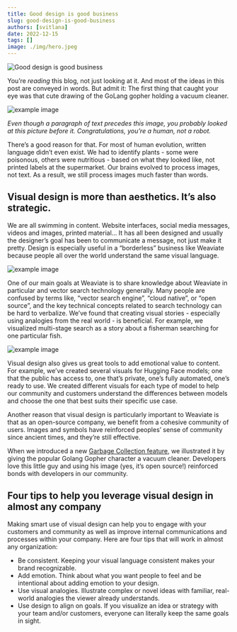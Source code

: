 ```yaml
---
title: Good design is good business
slug: good-design-is-good-business
authors: [svitlana]
date: 2022-12-15
tags: []
image: ./img/hero.jpeg
---
```

![Good design is good business](./img/hero.jpeg)

You’re *reading* this blog, not just looking at it. And most of the ideas in this post are conveyed in words. But admit it: The first thing that caught your eye was that cute drawing of the GoLang gopher holding a vacuum cleaner.

<!-- truncate -->

![example image](./img/weaviate-GOMEMLIMIT.png)

*Even though a paragraph of text precedes this image, you probably looked at this picture before it. Congratulations, you’re a human, not a robot.*
 
There’s a good reason for that. For most of human evolution, written language didn’t even exist. We had to identify plants - some were poisonous, others were nutritious - based on what they looked like, not printed labels at the supermarket. Our brains evolved to process images, not text. As a result, we still process images much faster than words.
 
## Visual design is more than aesthetics. It’s also strategic.
 
We are all swimming in content. Website interfaces, social media messages, videos and images, printed material… It has all been designed and usually the designer’s goal has been to communicate a message, not just make it pretty. Design is especially useful in a “borderless” business like Weaviate because people all over the world understand the same visual language.

![example image](./img/weaviate-Bi-Encoders.png)
 
One of our main goals at Weaviate is to share knowledge about Weaviate in particular and vector search technology generally. Many people are confused by terms like, “vector search engine”, “cloud native”, or “open source”, and the key technical concepts related to search technology can be hard to verbalize. We’ve found that creating visual stories - especially using analogies from the real world - is beneficial. For example, we visualized multi-stage search as a story about a fisherman searching for one particular fish.
 
![example image](./img/weaviate-Hugging-Face-models.jpeg)
 
Visual design also gives us great tools to add emotional value to content. For example, we’ve created several visuals for Hugging Face models; one that the public has access to, one that’s private, one’s fully automated, one’s ready to use. We created different visuals for each type of model to help our community and customers understand the differences between models and choose the one that best suits their specific use case.
 
Another reason that visual design is particularly important to Weaviate is that as an open-source company, we benefit from a cohesive community of users. Images and symbols have reinforced peoples’ sense of community since ancient times, and they’re still effective.

When we introduced a new [Garbage Collection feature](/blog/GOMEMLIMIT-a-Game-Changer-for-High-Memory-Applications), we illustrated it by giving the popular Golang Gopher character a vacuum cleaner. Developers love this little guy and using his image (yes, it’s open source!) reinforced bonds with developers in our community.

 
## Four tips to help you leverage visual design in almost any company
 
Making smart use of visual design can help you to engage with your customers and community as well as improve internal communications and processes within your company. Here are four tips that will work in almost any organization:
 
* Be consistent. Keeping your visual language consistent makes your brand recognizable.
* Add emotion. Think about what you want people to feel and be intentional about adding emotion to your design.
* Use visual analogies. Illustrate complex or novel ideas with familiar, real-world analogies the viewer already understands.
* Use design to align on goals. If you visualize an idea or strategy with your team and/or customers, everyone can literally keep the same goals in sight.